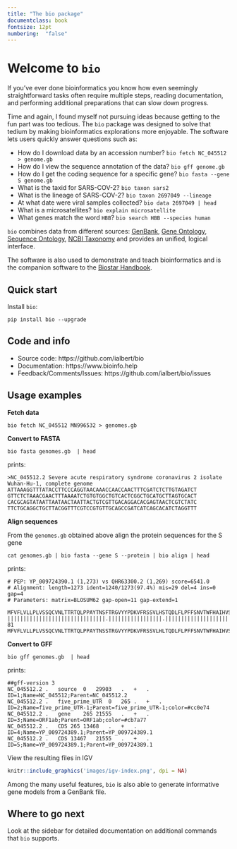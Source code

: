 ```yaml
---
title: "The bio package"
documentclass: book
fontsize: 12pt
numbering:  "false"
---
```

# Welcome to `bio`

If you've ever done bioinformatics you know how even seemingly straightforward tasks often require multiple steps, reading documentation, and performing additional preparations that can slow down progress.

Time and again, I found myself not pursuing ideas because getting to the fun part was too tedious. The `bio` package was designed  to solve that tedium by making bioinformatics explorations more enjoyable. The software lets users quickly answer questions such as:
 
- How do I download data by an accession number? `bio fetch NC_045512 > genome.gb`
- How do I view the sequence annotation of the data? `bio gff genome.gb`
- How do I get the coding sequence for a specific gene? `bio fasta --gene S genome.gb`
- What is the taxid for SARS-COV-2?  `bio taxon sars2`
- What is the lineage of SARS-COV-2? `bio taxon 2697049 --lineage`
- At what date were viral samples collected? `bio data 2697049 | head`
- What is a  microsatellites? `bio explain microsatellite`
- What genes match the word `HBB`? `bio search HBB --species human`

`bio` combines data from different sources: [GenBank][genbank], [Gene Ontology][go], [Sequence Ontology][so],
[NCBI Taxonomy][taxonomy] and provides an unified, logical interface.

The software is also used to demonstrate and teach bioinformatics and is the companion software to the [Biostar Handbook][handbook].
 
[biopython]: https://biopython.org/
[emboss]: http://emboss.sourceforge.net/
[simplesam]: https://github.com/mdshw5/simplesam 
[handbook]: https://www.biostarhandbook.com/
[genbank]: https://www.ncbi.nlm.nih.gov/genbank/
[sra]: https://www.ncbi.nlm.nih.gov/sra
[taxonomy]: https://www.ncbi.nlm.nih.gov/taxonomy
[so]: http://www.sequenceontology.org/
[go]: http://geneontology.org/

[usage]: https://github.com/ialbert/bio/blob/master/test/bio_examples.sh

## Quick start

Install `bio`:

    pip install bio --upgrade

## Code and info

* Source code: https://github.com/ialbert/bio
* Documentation: https://www.bioinfo.help
* Feedback/Comments/Issues: https://github.com/ialbert/bio/issues


## Usage examples

**Fetch data**

    bio fetch NC_045512 MN996532 > genomes.gb

**Convert to FASTA**

    bio fasta genomes.gb  | head

prints:

    >NC_045512.2 Severe acute respiratory syndrome coronavirus 2 isolate Wuhan-Hu-1, complete genome
    ATTAAAGGTTTATACCTTCCCAGGTAACAAACCAACCAACTTTCGATCTCTTGTAGATCT
    GTTCTCTAAACGAACTTTAAAATCTGTGTGGCTGTCACTCGGCTGCATGCTTAGTGCACT
    CACGCAGTATAATTAATAACTAATTACTGTCGTTGACAGGACACGAGTAACTCGTCTATC
    TTCTGCAGGCTGCTTACGGTTTCGTCCGTGTTGCAGCCGATCATCAGCACATCTAGGTTT

**Align sequences**

From the `genomes.gb` obtained above align the protein sequences for the S gene

	cat genomes.gb | bio fasta --gene S --protein | bio align | head

prints:

	# PEP: YP_009724390.1 (1,273) vs QHR63300.2 (1,269) score=6541.0
	# Alignment: length=1273 ident=1240/1273(97.4%) mis=29 del=4 ins=0 gap=4
	# Parameters: matrix=BLOSUM62 gap-open=11 gap-extend=1

	MFVFLVLLPLVSSQCVNLTTRTQLPPAYTNSFTRGVYYPDKVFRSSVLHSTQDLFLPFFSNVTWFHAIHVSGTNGTKRFDN
	|||||||||||||||||||||||||||||||.|||||||||||||||||.|||||||||||||||||||||||||.||||| 81
	MFVFLVLLPLVSSQCVNLTTRTQLPPAYTNSSTRGVYYPDKVFRSSVLHLTQDLFLPFFSNVTWFHAIHVSGTNGIKRFDN


**Convert to GFF**

    bio gff genomes.gb  | head

prints:

    ##gff-version 3
    NC_045512.2	.	source	0	29903	.	+	.	ID=1;Name=NC_045512;Parent=NC_045512.2
    NC_045512.2	.	five_prime_UTR	0	265	.	+	.	ID=2;Name=five_prime_UTR-1;Parent=five_prime_UTR-1;color=#cc0e74
    NC_045512.2	.	gene	265	21555	.	+	.	ID=3;Name=ORF1ab;Parent=ORF1ab;color=#cb7a77
    NC_045512.2	.	CDS	265	13468	.	+	.	ID=4;Name=YP_009724389.1;Parent=YP_009724389.1
    NC_045512.2	.	CDS	13467	21555	.	+	.	ID=5;Name=YP_009724389.1;Parent=YP_009724389.1

View the resulting files in IGV

```r
knitr::include_graphics('images/igv-index.png', dpi = NA)
```

Among the many useful features, `bio` is also able to generate informative gene models from a  GenBank file.

## Where to go next

Look at the sidebar for detailed documentation on additional commands that `bio` supports.
